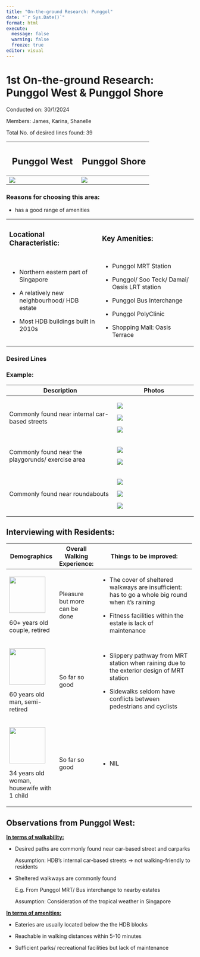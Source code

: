 ```yaml
---
title: "On-the-ground Research: Punggol"
date: "`r Sys.Date()`"
format: html
execute: 
  message: false
  warning: false
  freeze: true
editor: visual
---
```


# 1st On-the-ground Research: Punggol West & Punggol Shore

Conducted on: 30/1/2024

Members: James, Karina, Shanelle

Total No. of desired lines found: 39

+--------------------------------------+-------------------------------------+
| ## Punggol West                      | ## Punggol Shore                    |
+======================================+=====================================+
| ![](images/clipboard-1420105062.png) | ![](images/clipboard-924838719.png) |
+--------------------------------------+-------------------------------------+

### Reasons for choosing this area: 

-   has a good range of amenities

+------------------------------------------------+-------------------------------------------------+
| ### Locational Characteristic:                 | ### Key Amenities:                              |
+------------------------------------------------+-------------------------------------------------+
| -   Northern eastern part of Singapore         | -   Punggol MRT Station                         |
|                                                |                                                 |
| -   A relatively new neighbourhood/ HDB estate | -   Punggol/ Soo Teck/ Damai/ Oasis LRT station |
|                                                |                                                 |
| -   Most HDB buildings built in 2010s          | -   Punggol Bus Interchange                     |
|                                                |                                                 |
|                                                | -   Punggol PolyClinic                          |
|                                                |                                                 |
|                                                | -   Shopping Mall: Oasis Terrace                |
+------------------------------------------------+-------------------------------------------------+

### Desired Lines

### Example:

+----------------------------------------------------+--------------------------------------+
| Description                                        | Photos                               |
+====================================================+======================================+
| Commonly found near internal car-based streets     | ![](images/clipboard-2965123620.png) |
|                                                    |                                      |
|                                                    | ![](images/clipboard-4042708500.png) |
|                                                    |                                      |
|                                                    | ![](images/clipboard-3788489660.png) |
+----------------------------------------------------+--------------------------------------+
| Commonly found near the playgorunds/ exercise area | ![](images/clipboard-3160906997.png) |
|                                                    |                                      |
|                                                    | ![](images/clipboard-2507447476.png) |
+----------------------------------------------------+--------------------------------------+
| Commonly found near roundabouts                    | ![](images/clipboard-4014182519.png) |
|                                                    |                                      |
|                                                    | ![](images/clipboard-2918582552.png) |
|                                                    |                                      |
|                                                    | ![](images/clipboard-150381246.png)  |
+----------------------------------------------------+--------------------------------------+

## Interviewing with Residents:

+--------------------------------------------------+---------------------------------+-----------------------------------------------------------------------------------------------------+
| Demographics                                     | **Overall Walking Experience:** | **Things to be improved:**                                                                          |
+==================================================+=================================+=====================================================================================================+
| ![](images/clipboard-2289798628.png){width="97"} | Pleasure but more can be done   | -   The cover of sheltered walkways are insufficient: has to go a whole big round when it’s raining |
|                                                  |                                 |                                                                                                     |
| 60+ years old couple, retired                    |                                 | -   Fitness facilities within the estate is lack of maintenance                                     |
+--------------------------------------------------+---------------------------------+-----------------------------------------------------------------------------------------------------+
| ![](images/clipboard-2021368073.png){width="97"} | So far so good                  | -   Slippery pathway from MRT station when raining due to the exterior design of MRT station        |
|                                                  |                                 |                                                                                                     |
| 60 years old man, semi-retired                   |                                 | -   Sidewalks seldom have conflicts between pedestrians and cyclists                                |
+--------------------------------------------------+---------------------------------+-----------------------------------------------------------------------------------------------------+
| ![](images/clipboard-1483797230.png){width="97"} | So far so good                  | -   NIL                                                                                             |
|                                                  |                                 |                                                                                                     |
| 34 years old woman, housewife with 1 child       |                                 |                                                                                                     |
+--------------------------------------------------+---------------------------------+-----------------------------------------------------------------------------------------------------+

## Observations from Punggol West:

[**In terms of walkability:**]{.underline}

-   Desired paths are commonly found near car-based street and carparks

    Assumption: HDB’s internal car-based streets → not walking-friendly to residents 

-   Sheltered walkways are commonly found

    E.g. From Punggol MRT/ Bus interchange to nearby estates  

    Assumption: Consideration of the tropical weather in Singapore

[**In terms of amenities:**]{.underline}

-   Eateries are usually located below the the HDB blocks 

-   Reachable in walking distances within 5-10 minutes 

-   Sufficient parks/ recreational facilities but lack of maintenance
